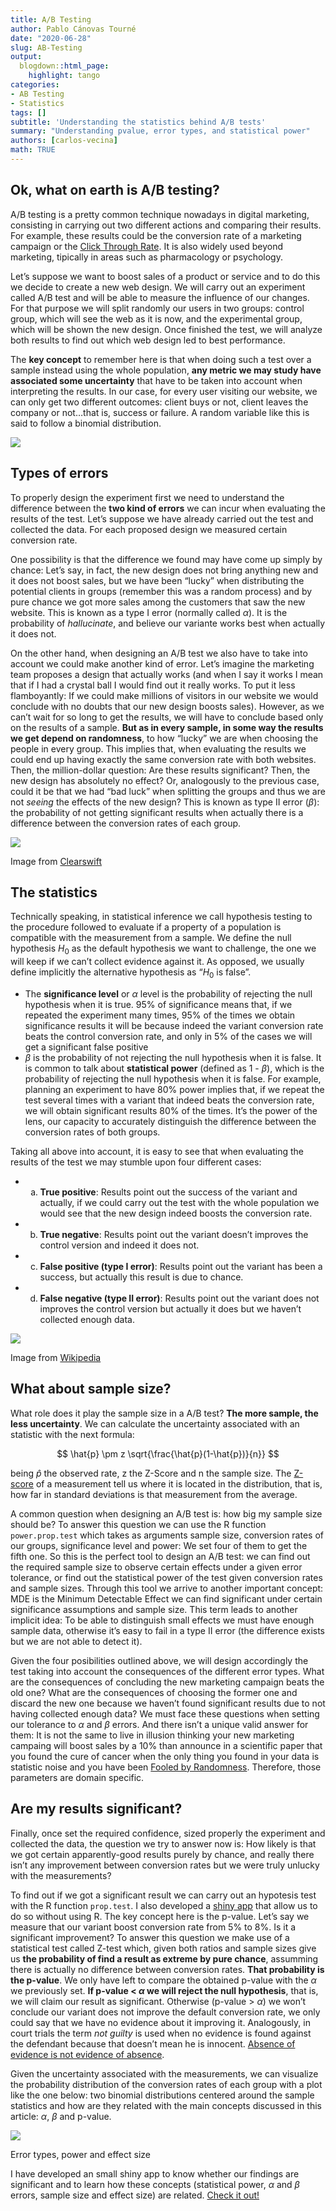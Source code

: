 ```yaml
---
title: A/B Testing
author: Pablo Cánovas Tourné
date: "2020-06-28"
slug: AB-Testing
output:
  blogdown::html_page:
    highlight: tango
categories:
- AB Testing
- Statistics
tags: []
subtitle: 'Understanding the statistics behind A/B tests'
summary: "Understanding pvalue, error types, and statistical power"
authors: [carlos-vecina]
math: TRUE
---
```

  
## Ok, what on earth is A/B testing?
A/B testing is a pretty common technique nowadays in digital marketing, consisting in carrying out two different actions and comparing their results. For example, these results could be the conversion rate of a marketing campaign or the [Click Through Rate](https://www.wordstream.com/click-through-rate). It is also widely used beyond marketing, tipically in areas such as pharmacology or psychology.

Let's suppose we want to boost sales of a product or service and to do this we decide to create a new web design. We will carry out an experiment called A/B test and will be able to measure the influence of our changes. For that purpose we will split randomly our users in two groups: control group, which will see the web as it is now, and the experimental group, which will be shown the new design. Once finished the test, we will analyze both results to find out which web design led to best performance.

The **key concept** to remember here is that when doing such a test over a sample instead using the whole population, **any metric we may study have associated some uncertainty** that have to be taken into account when interpreting the results. In our case, for every user visiting our website, we can only get two different outcomes: client buys or not, client leaves the company or not...that is, success or failure. A random variable like this is said to follow a binomial distribution.

![](Plots/success_failure.png)

## Types of errors

To properly design the experiment first we need to understand the difference between the **two kind of errors** we can incur when evaluating the results of the test. Let's suppose we have already carried out the test and collected the data. For each proposed design we measured certain conversion rate.

One possibility is that the difference we found may have come up simply by chance: Let's say, in fact, the new design does not bring anything new and it does not boost sales, but we have been "lucky" when distributing the potential clients in groups (remember this was a random process) and by pure chance we got more sales among the customers that saw the new website. This is known as a type I error (normally called $\alpha$). It is the probability of *hallucinate*, and believe our variante works best when actually it does not.

On the other hand, when designing an A/B test we also have to take into account we could make another kind of error. Let's imagine the marketing team proposes a design that actually works (and when I say it works I mean that if I had a crystal ball I would find out it really works. To put it less flamboyantly: If we could make millions of visitors in our website we would conclude with no doubts that our new design boosts sales). However, as we can't wait for so long to get the results, we will have to conclude based only on the results of a sample. **But as in every sample, in some way the results we get depend on randomness**, to how "lucky" we are when choosing the people in every group. This implies that, when evaluating the results we could end up having exactly the same conversion rate with both websites.
Then, the million-dollar question: Are these results significant? Then, the new design has absolutely no effect? Or, analogously to the previous case, could it be that we had "bad luck" when splitting the groups and thus we are not *seeing* the effects of the new design? This is known as type II error ($\beta$): the probability of not getting significant results when actually there is a difference between the conversion rates of each group.

![](Plots/doubt.png)

<figcaption> Image from [Clearswift](https://www.clearswift.com/blog/2018/12/20/cutting-out-%E2%80%98false-positive%E2%80%99-lexical-expression-qualifiers) </figcaption>

## The statistics

Technically speaking, in statistical inference we call hypothesis testing to the procedure followed to evaluate if a property of a population is compatible with the measurement from a sample.
We define the null hypothesis $H_0$ as the default hypothesis we want to challenge, the one we will keep if we can't collect evidence against it. As opposed, we usually define implicitly the alternative hypothesis as "$H_0$ is false".

* The **significance level** or $\alpha$ level is the probability of rejecting the null hypothesis when it is true. 95% of significance means that, if we repeated the experiment many times, 95% of the times we obtain significance results it will be because indeed the variant conversion rate beats the control conversion rate, and only in 5% of the cases we will get a significant false positive
* $\beta$ is the probability of not rejecting the null hypothesis when it is false. It is common to talk about **statistical power** (defined as 1 - $\beta$), which is the probability of rejecting the null hypothesis when it is false. For example, planning an experiment to have 80% power implies that, if we repeat the test several times with a variant that indeed beats the conversion rate, we will obtain significant results 80% of the times. It's the power of the lens, our capacity to accurately distinguish the difference between the conversion rates of both groups.

Taking all above into account, it is easy to see that when evaluating the results of the test we may stumble upon four different cases:

* a) **True positive**: Results point out the success of the variant and actually, if we could carry out the test with the whole population we would see that the new design indeed boosts the conversion rate.
* b) **True negative**: Results point out the variant doesn't improves the control version and indeed it does not.
* c) **False positive (type I error)**: Results point out the variant has been a success, but actually this result is due to chance.
* d) **False negative (type II error)**: Results point out the variant does not improves the control version but actually it does but we haven't collected enough data.

![](Plots/ConfusionMatrix.png)

<figcaption> Image from [Wikipedia](https://en.wikipedia.org/wiki/Confusion_matrix) </figcaption>

## What about sample size?

What role does it play the sample size in a A/B test? **The more sample, the less uncertainty**.
We can calculate the uncertainty associated with an statistic with the next formula:

$$ \hat{p} \pm z \sqrt{\frac{\hat{p}(1-\hat{p})}{n}} $$



being $\hat{p}$ the observed rate, z the Z-Score and n the sample size. The [Z-score](http://www.z-table.com/) of a measurement tell us where it is located in the distribution, that is, how far in standard deviations is that measurement from the average.


A common question when designing an A/B test is: how big my sample size should be?
To answer this question we can use the R function ```power.prop.test``` which takes as arguments sample size, conversion rates of our groups, significance level and power: We set four of them to get the fifth one. So this is the perfect tool to design an A/B test: we can find out the required sample size to observe certain effects under a given error tolerance, or find out the statistical power of the test given conversion rates and sample sizes.
Through this tool we arrive to another important concept: MDE is the Minimum Detectable Effect we can find significant under certain significance assumptions and sample size. This term leads to another implicit idea: To be able to distinguish small effects we must have enough sample data, otherwise it's easy to fail in a type II error (the difference exists but we are not able to detect it).

Given the four posibilities outlined above, we will design accordingly the test taking into account the consequences of the different error types. What are the consequences of concluding the new marketing campaign beats the old one? What are the consequences of choosing the former one and discard the new one because we haven't found significant results due to not having collected enough data?
We must face these questions when setting our tolerance to $\alpha$ and $\beta$ errors. And there isn't a unique valid answer for them: It is not the same to live in illusion thinking your new marketing campaing will boost sales by a 10% than announce in a scientific paper that you found the cure of cancer when the only thing you found in your data is statistic noise and you have been [Fooled by Randomness](https://en.wikipedia.org/wiki/Fooled_by_Randomness). Therefore, those parameters are domain specific.

## Are my results significant?

Finally, once set the required confidence, sized properly the experiment and collected the data, the question we try to answer now is: How likely is that we got certain apparently-good results purely by chance, and really there isn't any improvement between conversion rates but we were truly unlucky with the measurements?

To find out if we got a significant result we can carry out an hypotesis test with the R function ```prop.test```. I also developed a [shiny app](https://pabloct.shinyapps.io/StatisticalSignificance/) that allow us to do so without using R.
The key concept here is the p-value. Let's say we measure that our variant boost conversion rate from 5% to 8%. Is it a significant improvement? To answer this question we make use of a statistical test called Z-test which, given both ratios and sample sizes give us **the probability of find a result as extreme by pure chance**, assumming there is actually no difference between conversion rates. **That probability is the p-value**.
We only have left to compare the obtained p-value with the $\alpha$ we previously set. **If p-value < $\alpha$ we will reject the null hypothesis**, that is, we will claim our result as significant. Otherwise (p-value > $\alpha$) we won't conclude our variant does not improve the default conversion rate, we only could say that we have no evidence about it improving it. Analogously, in court trials the term *not guilty* is used when no evidence is found against the defendant because that doesn't mean he is innocent. [Absence of evidence is not evidence of absence](https://en.wikipedia.org/wiki/Evidence_of_absence).

Given the uncertainty associated with the measurements, we can visualize the probability distribution of the conversion rates of each group with a plot like the one below: two binomial distributions centered around the sample statistics and how are they related with the main concepts discussed in this article: $\alpha$, $\beta$ and p-value.


![](Plots/ErrorTypes.png)


<figcaption> Error types, power and effect size </figcaption>


I have developed an small shiny app to know whether our findings are significant and to learn how these concepts (statistical power, $\alpha$ and $\beta$ errors, sample size and effect size) are related. [Check it out!](https://pabloct.shinyapps.io/StatisticalSignificance/)
